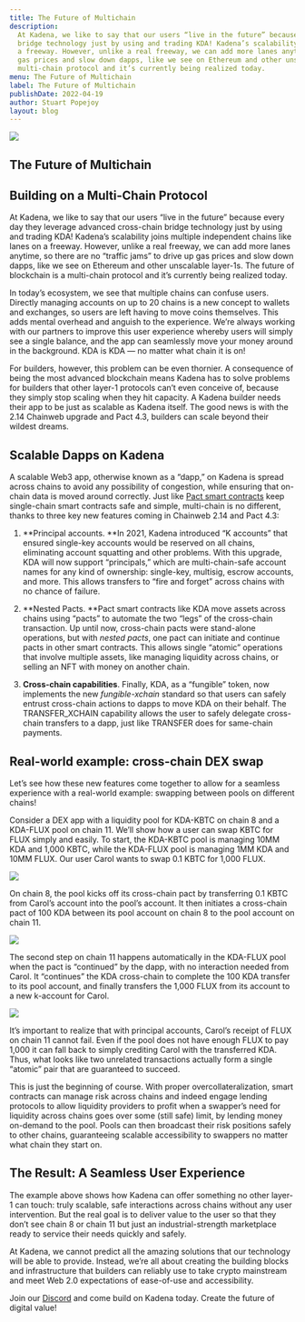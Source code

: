 ```yaml
---
title: The Future of Multichain
description:
  At Kadena, we like to say that our users “live in the future” because every day they leverage advanced cross-chain
  bridge technology just by using and trading KDA! Kadena’s scalability joins multiple independent chains like lanes on
  a freeway. However, unlike a real freeway, we can add more lanes anytime, so there are no “traffic jams” to drive up
  gas prices and slow down dapps, like we see on Ethereum and other unscalable layer-1s. The future of blockchain is a
  multi-chain protocol and it’s currently being realized today.
menu: The Future of Multichain
label: The Future of Multichain
publishDate: 2022-04-19
author: Stuart Popejoy
layout: blog
---
```


![](/assets/blog/1_DPNo47Y2B1zwEMGSA_E-gA.webp)

## The Future of Multichain

## Building on a Multi-Chain Protocol

At Kadena, we like to say that our users “live in the future” because every day they leverage advanced cross-chain
bridge technology just by using and trading KDA! Kadena’s scalability joins multiple independent chains like lanes on a
freeway. However, unlike a real freeway, we can add more lanes anytime, so there are no “traffic jams” to drive up gas
prices and slow down dapps, like we see on Ethereum and other unscalable layer-1s. The future of blockchain is a
multi-chain protocol and it’s currently being realized today.

In today’s ecosystem, we see that multiple chains can confuse users. Directly managing accounts on up to 20 chains is a
new concept to wallets and exchanges, so users are left having to move coins themselves. This adds mental overhead and
anguish to the experience. We’re always working with our partners to improve this user experience whereby users will
simply see a single balance, and the app can seamlessly move your money around in the background. KDA is KDA — no matter
what chain it is on!

For builders, however, this problem can be even thornier. A consequence of being the most advanced blockchain means
Kadena has to solve problems for builders that other layer-1 protocols can’t even conceive of, because they simply stop
scaling when they hit capacity. A Kadena builder needs their app to be just as scalable as Kadena itself. The good news
is with the 2.14 Chainweb upgrade and Pact 4.3, builders can scale beyond their wildest dreams.

## Scalable Dapps on Kadena

A scalable Web3 app, otherwise known as a “dapp,” on Kadena is spread across chains to avoid any possibility of
congestion, while ensuring that on-chain data is moved around correctly. Just like
[Pact smart contracts](https://www.youtube.com/watch?v=Voe0W5bJ0Cg&feature=youtu.be) keep single-chain smart contracts
safe and simple, multi-chain is no different, thanks to three key new features coming in Chainweb 2.14 and Pact 4.3:

1.  **Principal accounts. **In 2021, Kadena introduced “K accounts” that ensured single-key accounts would be reserved
    on all chains, eliminating account squatting and other problems. With this upgrade, KDA will now support
    “principals,” which are multi-chain-safe account names for any kind of ownership: single-key, multisig, escrow
    accounts, and more. This allows transfers to “fire and forget” across chains with no chance of failure.

2.  **Nested Pacts. **Pact smart contracts like KDA move assets across chains using “pacts” to automate the two “legs”
    of the cross-chain transaction. Up until now, cross-chain pacts were stand-alone operations, but with _nested
    pacts_, one pact can initiate and continue pacts in other smart contracts. This allows single “atomic” operations
    that involve multiple assets, like managing liquidity across chains, or selling an NFT with money on another chain.

3.  **Cross-chain capabilities**. Finally, KDA, as a “fungible” token, now implements the new _fungible-xchain_ standard
    so that users can safely entrust cross-chain actions to dapps to move KDA on their behalf. The TRANSFER_XCHAIN
    capability allows the user to safely delegate cross-chain transfers to a dapp, just like TRANSFER does for
    same-chain payments.

## Real-world example: cross-chain DEX swap

Let’s see how these new features come together to allow for a seamless experience with a real-world example: swapping
between pools on different chains!

Consider a DEX app with a liquidity pool for KDA-KBTC on chain 8 and a KDA-FLUX pool on chain 11. We’ll show how a user
can swap KBTC for FLUX simply and easily. To start, the KDA-KBTC pool is managing 10MM KDA and 1,000 KBTC, while the
KDA-FLUX pool is managing 1MM KDA and 10MM FLUX. Our user Carol wants to swap 0.1 KBTC for 1,000 FLUX.

![](/assets/blog/1_ezNlvAhuTwuzytAydi-XOw.webp)

On chain 8, the pool kicks off its cross-chain pact by transferring 0.1 KBTC from Carol’s account into the pool’s
account. It then initiates a cross-chain pact of 100 KDA between its pool account on chain 8 to the pool account on
chain 11.

![](/assets/blog/1_EPXOd_D9LuH4QuCOqvKewQ.webp)

The second step on chain 11 happens automatically in the KDA-FLUX pool when the pact is “continued” by the dapp, with no
interaction needed from Carol. It “continues” the KDA cross-chain to complete the 100 KDA transfer to its pool account,
and finally transfers the 1,000 FLUX from its account to a new k-account for Carol.

![](/assets/blog/1_8CLtvjgeoqUU9BdbqSgICA.webp)

It’s important to realize that with principal accounts, Carol’s receipt of FLUX on chain 11 cannot fail. Even if the
pool does not have enough FLUX to pay 1,000 it can fall back to simply crediting Carol with the transferred KDA. Thus,
what looks like two unrelated transactions actually form a single “atomic” pair that are guaranteed to succeed.

This is just the beginning of course. With proper overcollateralization, smart contracts can manage risk across chains
and indeed engage lending protocols to allow liquidity providers to profit when a swapper’s need for liquidity across
chains goes over some (still safe) limit, by lending money on-demand to the pool. Pools can then broadcast their risk
positions safely to other chains, guaranteeing scalable accessibility to swappers no matter what chain they start on.

## The Result: A Seamless User Experience

The example above shows how Kadena can offer something no other layer-1 can touch: truly scalable, safe interactions
across chains without any user intervention. But the real goal is to deliver value to the user so that they don’t see
chain 8 or chain 11 but just an industrial-strength marketplace ready to service their needs quickly and safely.

At Kadena, we cannot predict all the amazing solutions that our technology will be able to provide. Instead, we’re all
about creating the building blocks and infrastructure that builders can reliably use to take crypto mainstream and meet
Web 2.0 expectations of ease-of-use and accessibility.

Join our [Discord](http://discord.io/kadena) and come build on Kadena today. Create the future of digital value!
